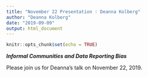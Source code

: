 ```yaml
---
title: "November 22 Presentation : Deanna Kolberg"
author: "Deanna Kolberg"
date: "2019-09-09"
output: html_document
---
```


```r
knitr::opts_chunk$set(echo = TRUE)
```

***Informal Communities and Data Reporting Bias***

Please join us for Deanna's talk on November 22, 2019.